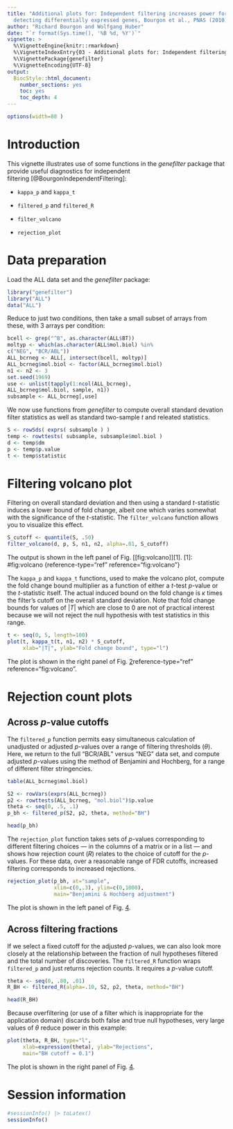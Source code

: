 ```yaml
---
title: "Additional plots for: Independent filtering increases power for
  detecting differentially expressed genes, Bourgon et al., PNAS (2010)"
author: "Richard Bourgon and Wolfgang Huber"
date: "`r format(Sys.time(), '%B %d, %Y')`"
vignette: >
  %\VignetteEngine{knitr::rmarkdown}
  %\VignetteIndexEntry{03 - Additional plots for: Independent filtering increases power for detecting differentially expressed genes, Bourgon et al., PNAS (2010)}
  %\VignettePackage{genefilter}
  %\VignetteEncoding{UTF-8}
output:
  BiocStyle::html_document:
    number_sections: yes
    toc: yes
    toc_depth: 4
---
```


```r
options(width=80 )
```


# Introduction

This vignette illustrates use of some functions in the *genefilter*
package that provide useful diagnostics for independent
filtering [@BourgonIndependentFiltering]:

-   `kappa_p` and `kappa_t`

-   `filtered_p` and `filtered_R`

-   `filter_volcano`

-   `rejection_plot`

# Data preparation

Load the ALL data set and the *genefilter* package:

```r
library("genefilter")
library("ALL")
data("ALL")
```


Reduce to just two conditions, then take a small subset of arrays from
these, with 3 arrays per condition:

```r
bcell <- grep("^B", as.character(ALL$BT))
moltyp <- which(as.character(ALL$mol.biol) %in%
c("NEG", "BCR/ABL"))
ALL_bcrneg <- ALL[, intersect(bcell, moltyp)]
ALL_bcrneg$mol.biol <- factor(ALL_bcrneg$mol.biol)
n1 <- n2 <- 3
set.seed(1969)
use <- unlist(tapply(1:ncol(ALL_bcrneg),
ALL_bcrneg$mol.biol, sample, n1))
subsample <- ALL_bcrneg[,use]
```

We now use functions from *genefilter* to compute overall standard
devation filter statistics as well as standard two-sample $t$ and
releated statistics.

```r
S <- rowSds( exprs( subsample ) )
temp <- rowttests( subsample, subsample$mol.biol )
d <- temp$dm
p <- temp$p.value
t <- temp$statistic
```


# Filtering volcano plot

Filtering on overall standard deviation and then using a standard
$t$-statistic induces a lower bound of fold change, albeit one which
varies somewhat with the significance of the $t$-statistic. The
`filter_volcano` function allows you to visualize this effect.

```r
S_cutoff <- quantile(S, .50)
filter_volcano(d, p, S, n1, n2, alpha=.01, S_cutoff)
```

The output is shown in the left panel of Fig. [\[fig:volcano\]][1].
  [1]: #fig:volcano {reference-type="ref" reference="fig:volcano"}
<!--   [1]: #fig:volcano {reference-type="ref" reference="fig:volcano"} -->

<!-- ::: center -->
<!-- ![Left panel: plot produced by the `filter_volcano` function. Right -->
<!-- panel: graph of the `kappa_t` -->
<!-- function.](figure/filter_volcano-1 "fig:"){#fig:volcano width="49%"} -->
<!-- ![Left panel: plot produced by the `filter_volcano` function. Right -->
<!-- panel: graph of the `kappa_t` -->
<!-- function.](figure/kappa-1 "fig:"){#fig:volcano width="49%"} -->
<!-- ::: -->

The `kappa_p` and `kappa_t` functions, used to make the volcano plot,
compute the fold change bound multiplier as a function of either a
$t$-test $p$-value or the $t$-statistic itself. The actual induced bound
on the fold change is $\kappa$ times the filter's cutoff on the overall
standard deviation. Note that fold change bounds for values of $|T|$
which are close to 0 are not of practical interest because we will not
reject the null hypothesis with test statistics in this range.

```r
t <- seq(0, 5, length=100)
plot(t, kappa_t(t, n1, n2) * S_cutoff, 
     xlab="|T|", ylab="Fold change bound", type="l")
```

The plot is shown in the right panel of
Fig. [2](#fig:volcano)reference-type="ref" reference="fig:volcano".

# Rejection count plots

## Across $p$-value cutoffs

The `filtered_p` function permits easy simultaneous calculation of
unadjusted or adjusted $p$-values over a range of filtering thresholds
($\theta$). Here, we return to the full "BCR/ABL" versus "NEG" data set,
and compute adjusted $p$-values using the method of Benjamini and
Hochberg, for a range of different filter stringencies.

<!-- ::: center -->
<!-- ![Left panel: plot produced by the `rejection_plot` function. Right -->
<!-- panel: graph of `theta`.](figure/rejection_plot-1 "fig:"){#fig:rej -->
<!-- width="49%"} ![Left panel: plot produced by the `rejection_plot` -->
<!-- function. Right panel: graph of -->
<!-- `theta`.](figure/filtered_R_plot-1 "fig:"){#fig:rej width="49%"} -->
<!-- ::: -->

```r
table(ALL_bcrneg$mol.biol)
```
```r
S2 <- rowVars(exprs(ALL_bcrneg))
p2 <- rowttests(ALL_bcrneg, "mol.biol")$p.value
theta <- seq(0, .5, .1)
p_bh <- filtered_p(S2, p2, theta, method="BH")
```

```r
head(p_bh)
```

The `rejection_plot` function takes sets of $p$-values corresponding to
different filtering choices --- in the columns of a matrix or in a list
--- and shows how rejection count ($R$) relates to the choice of cutoff
for the $p$-values. For these data, over a reasonable range of FDR
cutoffs, increased filtering corresponds to increased rejections.

```r
rejection_plot(p_bh, at="sample",
               xlim=c(0,.3), ylim=c(0,1000),
               main="Benjamini & Hochberg adjustment")
```

The plot is shown in the left panel of Fig. [4](#fig:rej){reference-type="ref"
reference="fig:rej"}.

## Across filtering fractions

If we select a fixed cutoff for the adjusted $p$-values, we can also
look more closely at the relationship between the fraction of null
hypotheses filtered and the total number of discoveries. The
`filtered_R` function wraps `filtered_p` and just returns rejection
counts. It requires a $p$-value cutoff.

```r
theta <- seq(0, .80, .01)
R_BH <- filtered_R(alpha=.10, S2, p2, theta, method="BH")
```

```r
head(R_BH)
```

Because overfiltering (or use of a filter which is inappropriate for the
application domain) discards both false and true null hypotheses, very
large values of $\theta$ reduce power in this example:

```r
plot(theta, R_BH, type="l",
     xlab=expression(theta), ylab="Rejections",
     main="BH cutoff = 0.1")
```

 The plot is shown in the right panel of 
Fig. [4](#fig:rej){reference-type="ref" reference="fig:rej"}.

# Session information {#session-information .unnumbered}

```r
#sessionInfo() |> toLatex()
sessionInfo()
```


<!-- ::: thebibliography -->
<!-- 10 Richard Bourgon, Robert Gentleman and Wolfgang Huber. Independent -->
<!-- filtering increases power for detecting differentially expressed genes. -->
<!-- ::: -->
